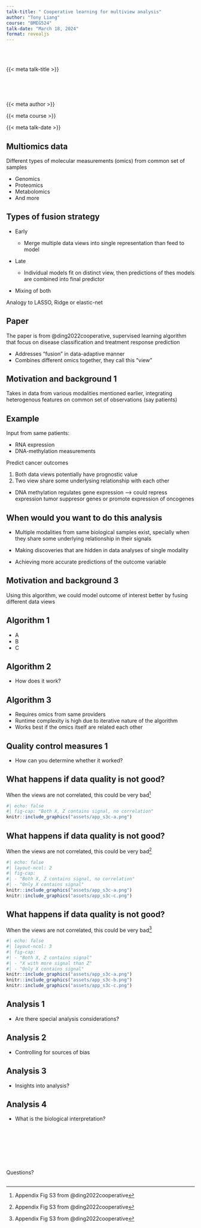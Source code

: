 ```yaml
---
talk-title: " Cooperative learning for multiview analysis"
author: "Tony Liang"
course: "BMEG524"
talk-date: "March 18, 2024"
format: revealjs
---
```


<!--- This looks very ugly TODO: FIX THIS --->

<br>
<br>

::: {.primary .bold .justify-center .f-subheadline .tj .flex}

{{< meta talk-title  >}}

:::

<br>

<br>


::: {.f2 .bold}

{{< meta author >}} 


{{< meta course >}}


{{< meta talk-date >}}

::: 



## Multiomics data

Different types of molecular measurements (omics) from common set of samples

- Genomics
- Proteomics
- Metabolomics
- And more


## Types of fusion strategy

- Early

  - Merge multiple data views into single representation than feed to model

- Late
  
  - Individual models fit on distinct view, then predictions of thes models are combined into final predictor

- Mixing of both

Analogy to LASSO, Ridge or elastic-net

## Paper

The paper is from @ding2022cooperative, supervised learning algorithm that focus on disease classification and treatment response prediction

::: {.fragment}

- Addresses "fusion" in data-adaptive manner
- Combines different omics together, they call this "view"

:::


## Motivation and background 1

Takes in data from various modalities mentioned earlier, integrating heterogenous features on common set of observations (say patients)

::: {.callout-note}

# Example

Input from same patients:

- RNA expression
- DNA-methylation measurements

Predict cancer outcomes

:::

::: {.fragment}

1. Both data views potentially have prognostic value
2. Two view share some underlysing relationship with each other

:::

::: {.notes}

- DNA methylation regulates gene expression --> could repress expression tumor suppresor genes  or promote expression of oncogenes

:::


## When would you want to do this analysis

- Multiple modalities from same biological samples exist, specially when they share some underlying relationship in their signals

- Making discoveries that are hidden in data analyses of single modality

- Achieving more accurate predictions of the outcome variable


## Motivation and background 3

::: {.callout-note}


Using this algorithm, we could model outcome of interest better by fusing different data views

:::


## Algorithm 1
<!-- 
::: {.callout-note}
- What is the theoretical underpinnings of the approach
::: -->

- A 
- B
- C

## Algorithm 2

::: {.callout-note}
- How does it work?
:::

## Algorithm 3

- Requires omics from same providers
- Runtime complexity is high due to iterative nature of the algorithm
- Works best if the omics itself are related each other



## Quality control measures 1

::: {.callout-note}
- How can you determine whether it worked?
:::

## What happens if data quality is not good?

When the views are not correlated, this could be very [bad]{.secondary}^[Appendix Fig S3 from @ding2022cooperative]

```r
#| echo: false
#| fig-cap: "Both X, Z contains signal, no correlation"
knitr::include_graphics("assets/app_s3c-a.png")
```

## What happens if data quality is not good?

When the views are not correlated, this could be very [bad]{.secondary}^[Appendix Fig S3 from @ding2022cooperative]

```r
#| echo: false
#| layout-ncol: 2
#| fig-cap: 
#| - "Both X, Z contains signal, no correlation"
#| - "Only X contains signal"
knitr::include_graphics("assets/app_s3c-a.png")
knitr::include_graphics("assets/app_s3c-c.png")
```

## What happens if data quality is not good?

When the views are not correlated, this could be very [bad]{.secondary}^[Appendix Fig S3 from @ding2022cooperative]

```r
#| echo: false
#| layout-ncol: 3
#| fig-cap: 
#| - "Both X, Z contains signal"
#| - "X with more signal than Z"
#| - "Only X contains signal"
knitr::include_graphics("assets/app_s3c-a.png")
knitr::include_graphics("assets/app_s3c-b.png")
knitr::include_graphics("assets/app_s3c-c.png")
```

## Analysis 1

::: {.callout-note}
- Are there special analysis considerations?
:::

## Analysis 2

::: {.callout-note}
- Controlling for sources of bias
:::

## Analysis 3

::: {.callout-note}
- Insights into analysis?
:::

## Analysis 4

::: {.callout-note}
- What is the biological interpretation?
:::


## {#end}

<br>
<br>

<br>
<br>

::: {.closing}

Questions?

:::



## {#reference}